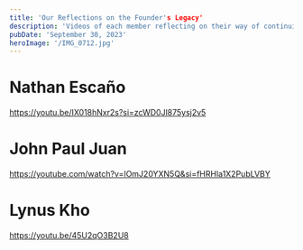 ```yaml
---
title: 'Our Reflections on the Founder's Legacy'
description: 'Videos of each member reflecting on their way of continuing the legacy of Mariano Jhocson and Jose Rizal.'
pubDate: 'September 30, 2023'
heroImage: '/IMG_0712.jpg'
---
```

# Nathan Escaño
https://youtu.be/IX018hNxr2s?si=zcWD0Jl875ysj2v5

# John Paul Juan
https://youtube.com/watch?v=IOmJ20YXN5Q&si=fHRHla1X2PubLVBY

# Lynus Kho

https://youtu.be/45U2qO3B2U8















